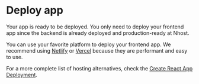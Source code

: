 # Deploy app

Your app is ready to be deployed. You only need to deploy your frontend app since the backend is already deployed and production-ready at Nhost.

You can use your favorite platform to deploy your frontend app. We recommend using [Netlify](https://netlify.com) or [Vercel](https://vercel.com) because they are performant and easy to use.

For a more complete list of hosting alternatives, check the [Create React App Deployment](https://create-react-app.dev/docs/deployment/).
